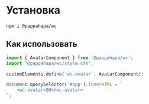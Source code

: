 
<Meta title="Install And Using" />

# Установка

```shell
npm i @pappahapa/wc
```

## Как использовать

```js
import { AvatarComponent } from '@pappahapa/wc';
import '@pappahapa/wc/style.css';

customElements.define('wc-avatar', AvatarComponent);

document.querySelector('#app').innerHTML = `
    <wc-avatar>BH</wc-avatar>
`;
```
